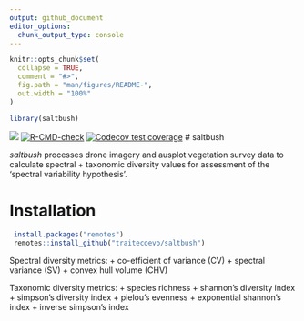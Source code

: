 ```yaml
---
output: github_document
editor_options: 
  chunk_output_type: console
---
```


<!-- README.md is generated from README.Rmd. Please edit that file -->

```r
knitr::opts_chunk$set(
  collapse = TRUE,
  comment = "#>",
  fig.path = "man/figures/README-",
  out.width = "100%"
)

library(saltbush)
```

<!-- badges: start -->
[![](https://img.shields.io/badge/lifecycle-experimental-orange.svg)](https://lifecycle.r-lib.org/articles/stages.html#experimental)
[![R-CMD-check](https://github.com/traitecoevo/saltbush/actions/workflows/R-CMD-check.yaml/badge.svg)](https://github.com/traitecoevo/saltbush/actions/workflows/R-CMD-check.yaml)
[![Codecov test coverage](https://codecov.io/gh/traitecoevo/saltbush/graph/badge.svg)](https://app.codecov.io/gh/traitecoevo/saltbush)
<!-- badges: end -->
# saltbush

*saltbush* processes drone imagery and ausplot vegetation survey data to calculate spectral + taxonomic diversity values for assessment of the 'spectral variability hypothesis'.

# Installation
```r
 install.packages("remotes")
 remotes::install_github("traitecoevo/saltbush")
```

Spectral diversity metrics:
+ co-efficient of variance (CV)
+ spectral variance (SV)
+ convex hull volume (CHV)

Taxonomic diversity metrics:
+ species richness
+ shannon's diversity index
+ simpson's diversity index
+ pielou's evenness
+ exponential shannon's index
+ inverse simpson's index

